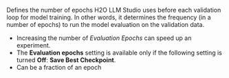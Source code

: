Defines the number of epochs H2O LLM Studio uses before each validation loop for model training. In other words, it determines the frequency (in a number of epochs) to run the model evaluation on the validation data.

- Increasing the number of *Evaluation Epochs* can speed up an experiment.
- The **Evaluation epochs** setting is available only if the following setting is turned **Off**: **Save Best Checkpoint**. 
- Can be a fraction of an epoch